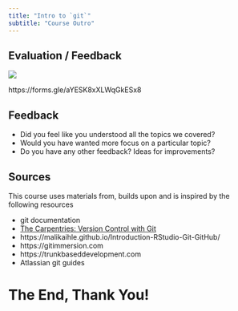 ```yaml
---
title: "Intro to `git`"
subtitle: "Course Outro"
---
```


## Evaluation / Feedback

![](images/qr-codes/qr-code-feedback.svg)

https://forms.gle/aYESK8xXLWqGkESx8

## Feedback

- Did you feel like you understood all the topics we covered?
- Would you have wanted more focus on a particular topic?
- Do you have any other feedback? Ideas for improvements?

## Sources

This course uses materials from, builds upon and is inspired by the following resources

- git documentation
- [The Carpentries: Version Control with Git](https://swcarpentry.github.io/git-novice/)
- https://malikaihle.github.io/Introduction-RStudio-Git-GitHub/
- https://gitimmersion.com
- https://trunkbaseddevelopment.com
- Atlassian git guides

# The End, Thank You!
